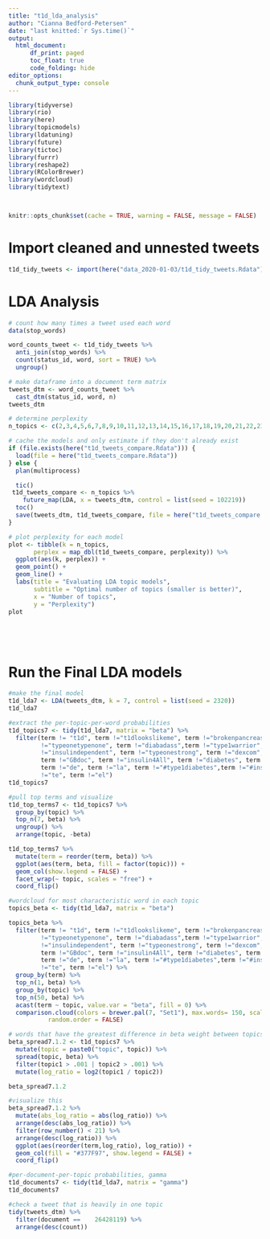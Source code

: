 ```yaml
---
title: "t1d_lda_analysis"
author: "Cianna Bedford-Petersen"
date: "last knitted:`r Sys.time()`"
output: 
  html_document:
      df_print: paged
      toc_float: true 
      code_folding: hide
editor_options: 
  chunk_output_type: console
---
```


```r

library(tidyverse)
library(rio)
library(here)
library(topicmodels)
library(ldatuning)
library(future)
library(tictoc)
library(furrr)
library(reshape2)
library(RColorBrewer)
library(wordcloud)
library(tidytext)



knitr::opts_chunk$set(cache = TRUE, warning = FALSE, message = FALSE)
```

# Import cleaned and unnested tweets 

```r

t1d_tidy_tweets <- import(here("data_2020-01-03/t1d_tidy_tweets.Rdata"))

```

# LDA Analysis 

```r

# count how many times a tweet used each word
data(stop_words)

word_counts_tweet <- t1d_tidy_tweets %>%
  anti_join(stop_words) %>%
  count(status_id, word, sort = TRUE) %>%
  ungroup()

# make dataframe into a document term matrix
tweets_dtm <- word_counts_tweet %>%
  cast_dtm(status_id, word, n)
tweets_dtm

# determine perplexity 
n_topics <- c(2,3,4,5,6,7,8,9,10,11,12,13,14,15,16,17,18,19,20,21,22,23,24,25,26,27,28,29,30)

# cache the models and only estimate if they don't already exist
if (file.exists(here("t1d_tweets_compare.Rdata"))) {
  load(file = here("t1d_tweets_compare.Rdata"))
} else {
  plan(multiprocess)

  tic()
 t1d_tweets_compare <- n_topics %>%
    future_map(LDA, x = tweets_dtm, control = list(seed = 102219))
  toc()
  save(tweets_dtm, t1d_tweets_compare, file = here("t1d_tweets_compare.Rdata"))
}

# plot perplexity for each model
plot <- tibble(k = n_topics,
       perplex = map_dbl(t1d_tweets_compare, perplexity)) %>%
  ggplot(aes(k, perplex)) +
  geom_point() +
  geom_line() +
  labs(title = "Evaluating LDA topic models",
       subtitle = "Optimal number of topics (smaller is better)",
       x = "Number of topics",
       y = "Perplexity")
plot






```

# Run the Final LDA models
```r

#make the final model
t1d_lda7 <- LDA(tweets_dtm, k = 7, control = list(seed = 2320))
t1d_lda7

#extract the per-topic-per-word probabilities
t1d_topics7 <- tidy(t1d_lda7, matrix = "beta") %>% 
  filter(term != "t1d", term !="t1dlookslikeme", term !="brokenpancreas", term !="type1kid", term 
         !="typeonetypenone", term !="diabadass",term !="type1warrior", term !="beyondtype1", term 
         !="insulindependent", term !="typeonestrong", term !="dexcom", term !="MyFreeStyleCanada", 
         term !="GBdoc", term !="insulin4All", term !="diabetes", term !="#diabetes", term !="#t1d", 
         term !="de", term !="la", term !="#type1diabetes",term !="#insulin4all", term !="en", term 
         !="te", term !="el")
t1d_topics7

#pull top terms and visualize
t1d_top_terms7 <- t1d_topics7 %>%
  group_by(topic) %>%
  top_n(7, beta) %>%
  ungroup() %>%
  arrange(topic, -beta)

t1d_top_terms7 %>%
  mutate(term = reorder(term, beta)) %>%
  ggplot(aes(term, beta, fill = factor(topic))) +
  geom_col(show.legend = FALSE) +
  facet_wrap(~ topic, scales = "free") +
  coord_flip()

#wordcloud for most characteristic word in each topic
topics_beta <- tidy(t1d_lda7, matrix = "beta")

topics_beta %>%
  filter(term != "t1d", term !="t1dlookslikeme", term !="brokenpancreas", term !="type1kid", term 
         !="typeonetypenone", term !="diabadass",term !="type1warrior", term !="beyondtype1", term 
         !="insulindependent", term !="typeonestrong", term !="dexcom", term !="MyFreeStyleCanada", 
         term !="GBdoc", term !="insulin4All", term !="diabetes", term !="#diabetes", term !="#t1d", 
         term !="de", term !="la", term !="#type1diabetes",term !="#insulin4all", term !="en", term 
         !="te", term !="el") %>% 
  group_by(term) %>%
  top_n(1, beta) %>%
  group_by(topic) %>%
  top_n(50, beta) %>%
  acast(term ~ topic, value.var = "beta", fill = 0) %>%
  comparison.cloud(colors = brewer.pal(7, "Set1"), max.words= 150, scale=c(3,0.2), 
           random.order = FALSE)

# words that have the greatest difference in beta weight between topics, can use when we are trying to determine the difference between two specific topics
beta_spread7.1.2 <- t1d_topics7 %>%
  mutate(topic = paste0("topic", topic)) %>%
  spread(topic, beta) %>%
  filter(topic1 > .001 | topic2 > .001) %>%
  mutate(log_ratio = log2(topic1 / topic2))

beta_spread7.1.2

#visualize this
beta_spread7.1.2 %>%
  mutate(abs_log_ratio = abs(log_ratio)) %>%
  arrange(desc(abs_log_ratio)) %>%
  filter(row_number() < 21) %>%
  arrange(desc(log_ratio)) %>%
  ggplot(aes(reorder(term,log_ratio), log_ratio)) +
  geom_col(fill = "#377F97", show.legend = FALSE) +
  coord_flip()

#per-document-per-topic probabilities, gamma
t1d_documents7 <- tidy(t1d_lda7, matrix = "gamma")
t1d_documents7

#check a tweet that is heavily in one topic
tidy(tweets_dtm) %>%
  filter(document == 	26428119) %>%
  arrange(desc(count)) 

```
